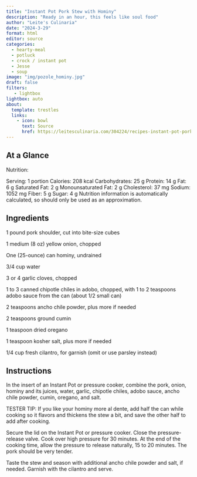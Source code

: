 ```yaml
---
title: "Instant Pot Pork Stew with Hominy"
description: "Ready in an hour, this feels like soul food"
author: "Leite's Culinaria"
date: "2024-3-29"
format: html
editor: source
categories:
  - hearty-meal
  - potluck
  - crock / instant pot
  - Jesse
  - soup
image: "img/pozole_hominy.jpg"
draft: false
filters:
   - lightbox
lightbox: auto
about:
  template: trestles
  links:
    - icon: bowl
      text: Source
      href: https://leitesculinaria.com/304224/recipes-instant-pot-pork-hominy-stew.html
---
```



## At a Glance

Nutrition: 

Serving: 1 portion
Calories: 208 kcal
Carbohydrates: 25 g
Protein: 14 g
Fat: 6 g
Saturated Fat: 2 g
Monounsaturated Fat: 2 g
Cholesterol: 37 mg
Sodium: 1052 mg
Fiber: 5 g
Sugar: 4 g
Nutrition information is automatically calculated, so should only be used as an approximation.


## Ingredients

1 pound pork shoulder, cut into bite-size cubes

1 medium (8 oz) yellow onion, chopped

One (25-ounce) can hominy, undrained

3/4 cup water

3 or 4 garlic cloves, chopped

1 to 3 canned chipotle chiles in adobo, chopped, with 1 to 2 teaspoons adobo sauce from the can (about 1/2 small can)

2 teaspoons ancho chile powder, plus more if needed

2 teaspoons ground cumin

1 teaspoon dried oregano

1 teaspoon kosher salt, plus more if needed

1/4 cup fresh cilantro, for garnish (omit or use parsley instead)

## Instructions

In the insert of an Instant Pot or pressure cooker, combine the pork, onion, hominy and its juices, water, garlic, chipotle chiles, adobo sauce, ancho chile powder, cumin, oregano, and salt.

TESTER TIP: If you like your hominy more al dente, add half the can while cooking so it flavors and thickens the stew a bit, and save the other half to add after cooking.

Secure the lid on the Instant Pot or pressure cooker. Close the pressure-release valve. Cook over high pressure for 30 minutes. At the end of the cooking time, allow the pressure to release naturally, 15 to 20 minutes. The pork should be very tender.

Taste the stew and season with additional ancho chile powder and salt, if needed. Garnish with the cilantro and serve.
